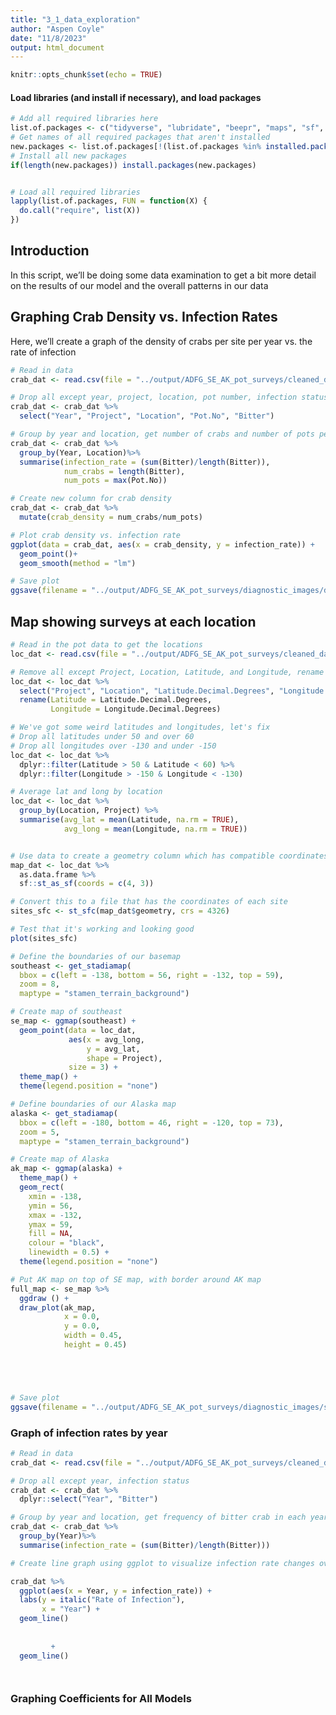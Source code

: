 ```yaml
---
title: "3_1_data_exploration"
author: "Aspen Coyle"
date: "11/8/2023"
output: html_document
---
```


```r
knitr::opts_chunk$set(echo = TRUE)
```


#### Load libraries (and install if necessary), and load packages

```r
# Add all required libraries here
list.of.packages <- c("tidyverse", "lubridate", "beepr", "maps", "sf", "ggmap", "leaflet", "ggthemes", "cowplot")
# Get names of all required packages that aren't installed
new.packages <- list.of.packages[!(list.of.packages %in% installed.packages()[, "Package"])]
# Install all new packages
if(length(new.packages)) install.packages(new.packages)


# Load all required libraries
lapply(list.of.packages, FUN = function(X) {
  do.call("require", list(X))
})


```

## Introduction

In this script, we'll be doing some data examination to get a bit more detail on the results of our model and the overall patterns in our data


## Graphing Crab Density vs. Infection Rates

Here, we'll create a graph of the density of crabs per site per year vs. the rate of infection


```r
# Read in data
crab_dat <- read.csv(file = "../output/ADFG_SE_AK_pot_surveys/cleaned_data/crab_data/BCS_cleaned.csv", header = TRUE)

# Drop all except year, project, location, pot number, infection status
crab_dat <- crab_dat %>%
  select("Year", "Project", "Location", "Pot.No", "Bitter")

# Group by year and location, get number of crabs and number of pots per site
crab_dat <- crab_dat %>%
  group_by(Year, Location)%>%
  summarise(infection_rate = (sum(Bitter)/length(Bitter)),
            num_crabs = length(Bitter),
            num_pots = max(Pot.No))

# Create new column for crab density
crab_dat <- crab_dat %>%
  mutate(crab_density = num_crabs/num_pots)

# Plot crab density vs. infection rate
ggplot(data = crab_dat, aes(x = crab_density, y = infection_rate)) +
  geom_point()+
  geom_smooth(method = "lm")

# Save plot
ggsave(filename = "../output/ADFG_SE_AK_pot_surveys/diagnostic_images/density_vs_infection.png")
```
## Map showing surveys at each location

```r
# Read in the pot data to get the locations
loc_dat <- read.csv(file = "../output/ADFG_SE_AK_pot_surveys/cleaned_data/pot_data_with_temperature.csv")

# Remove all except Project, Location, Latitude, and Longitude, rename columns to be easier
loc_dat <- loc_dat %>%
  select("Project", "Location", "Latitude.Decimal.Degrees", "Longitude.Decimal.Degrees") %>%
  rename(Latitude = Latitude.Decimal.Degrees, 
         Longitude = Longitude.Decimal.Degrees)

# We've got some weird latitudes and longitudes, let's fix
# Drop all latitudes under 50 and over 60
# Drop all longitudes over -130 and under -150
loc_dat <- loc_dat %>%
  dplyr::filter(Latitude > 50 & Latitude < 60) %>%
  dplyr::filter(Longitude > -150 & Longitude < -130)

# Average lat and long by location
loc_dat <- loc_dat %>%
  group_by(Location, Project) %>%
  summarise(avg_lat = mean(Latitude, na.rm = TRUE),
            avg_long = mean(Longitude, na.rm = TRUE))


# Use data to create a geometry column which has compatible coordinates
map_dat <- loc_dat %>% 
  as.data.frame %>% 
  sf::st_as_sf(coords = c(4, 3))

# Convert this to a file that has the coordinates of each site 
sites_sfc <- st_sfc(map_dat$geometry, crs = 4326)

# Test that it's working and looking good
plot(sites_sfc)

# Define the boundaries of our basemap
southeast <- get_stadiamap(
  bbox = c(left = -138, bottom = 56, right = -132, top = 59),
  zoom = 8,
  maptype = "stamen_terrain_background")

# Create map of southeast
se_map <- ggmap(southeast) +
  geom_point(data = loc_dat,
             aes(x = avg_long, 
                 y = avg_lat,
                 shape = Project),
             size = 3) +
  theme_map() +
  theme(legend.position = "none")

# Define boundaries of our Alaska map
alaska <- get_stadiamap(
  bbox = c(left = -180, bottom = 46, right = -120, top = 73),
  zoom = 5,
  maptype = "stamen_terrain_background")

# Create map of Alaska
ak_map <- ggmap(alaska) +
  theme_map() +
  geom_rect(
    xmin = -138,
    ymin = 56, 
    xmax = -132,
    ymax = 59,
    fill = NA,
    colour = "black",
    linewidth = 0.5) +
  theme(legend.position = "none")

# Put AK map on top of SE map, with border around AK map
full_map <- se_map %>%
  ggdraw () +
  draw_plot(ak_map,
            x = 0.0,
            y = 0.0,
            width = 0.45,
            height = 0.45) 





# Save plot
ggsave(filename = "../output/ADFG_SE_AK_pot_surveys/diagnostic_images/survey_location_map.png")


```
### Graph of infection rates by year

```r
# Read in data
crab_dat <- read.csv(file = "../output/ADFG_SE_AK_pot_surveys/cleaned_data/crab_data/BCS_cleaned.csv", header = TRUE)

# Drop all except year, infection status
crab_dat <- crab_dat %>%
  dplyr::select("Year", "Bitter")

# Group by year and location, get frequency of bitter crab in each year
crab_dat <- crab_dat %>%
  group_by(Year)%>%
  summarise(infection_rate = (sum(Bitter)/length(Bitter)))

# Create line graph using ggplot to visualize infection rate changes over time

crab_dat %>%
  ggplot(aes(x = Year, y = infection_rate)) +
  labs(y = italic("Rate of Infection"),
       x = "Year") +
  geom_line()
         
         
         +
  geom_line()




```
### Graphing Coefficients for All Models

```r

```


